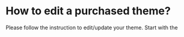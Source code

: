 # How to edit a purchased theme?

Please follow the instruction to edit/update your theme. Start with the
